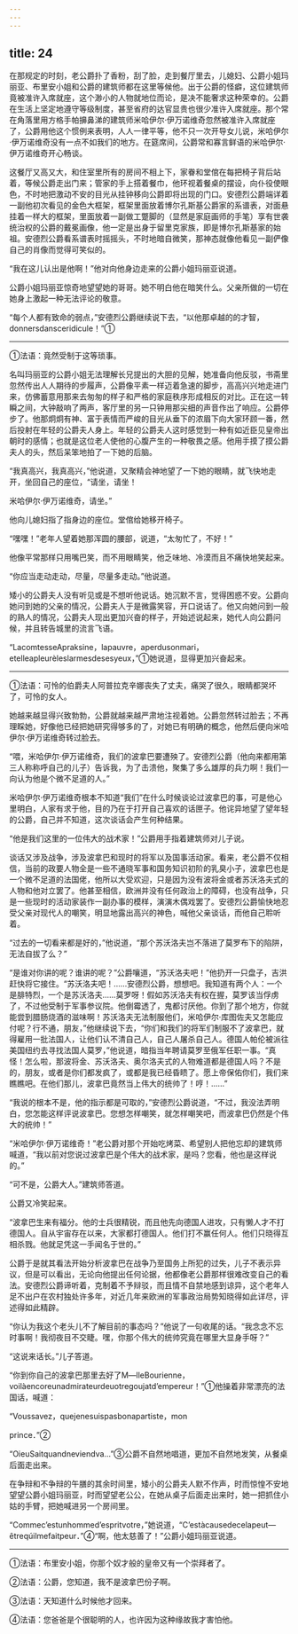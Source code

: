 ```yaml
---
---
---
```

title: 24
---





在那规定的时刻，老公爵扑了香粉，刮了脸，走到餐厅里去，儿媳妇、公爵小姐玛丽亚、布里安小姐和公爵的建筑师都在这里等候他。出于公爵的怪癖，这位建筑师竟被准许入席就座，这个渺小的人物就地位而论，是决不能奢求这种荣幸的。公爵在生活上坚定地遵守等级制度，甚至省府的达官显贵也很少准许入席就座。那个常在角落里用方格手帕擤鼻涕的建筑师米哈伊尔·伊万诺维奇忽然被准许入席就座了，公爵用他这个惯例来表明，人人一律平等，他不只一次开导女儿说，米哈伊尔·伊万诺维奇没有一点不如我们的地方。在筵席间，公爵常和寡言鲜语的米哈伊尔·伊万诺维奇开心畅谈。

这餐厅又高又大，和住室里所有的房间不相上下，家眷和堂倌在每把椅子背后站着，等候公爵走出门来；管家的手上搭着餐巾，他环视着餐桌的摆设，向仆役使眼色，不时地把激动不安的目光从挂钟移向公爵即将出现的门口。安德烈公爵端详着一副他初次看见的金色大框架，框架里面放着博尔孔斯基公爵家的系谱表，对面悬挂着一样大的框架，里面放着一副做工蹩脚的（显然是家庭画师的手笔）享有世袭统治权的公爵的戴冕画像，他一定是出身于留里克家族，即是博尔孔斯基家的始祖。安德烈公爵看系谱表时摇摇头，不时地暗自微笑，那神态就像他看见一副俨像自己的肖像而觉得可笑似的。

“我在这儿认出是他啊！”他对向他身边走来的公爵小姐玛丽亚说道。

公爵小姐玛丽亚惊奇地望望她的哥哥。她不明白他在暗笑什么。父亲所做的一切在她身上激起一种无法评论的敬意。

“每个人都有致命的弱点，”安德烈公爵继续说下去，“以他那卓越的的才智，donnersdansceridicule！”①

--------

①法语：竟然受制于这等琐事。

名叫玛丽亚的公爵小姐无法理解长兄提出的大胆的见解，她准备向他反驳，书斋里忽然传出人人期待的步履声，公爵像平素一样迈着急速的脚步，高高兴兴地走进门来，仿佛蓄意用那来去匆匆的样子和严格的家庭秩序形成相反的对比。正在这一转瞬之间，大钟敲响了两声，客厅里的另一只钟用那尖细的声音作出了响应。公爵停步了。他那炯炯有神、富于表情而严峻的目光从垂下的浓眉下向大家环顾一番，然后投射在年轻的公爵夫人身上。年轻的公爵夫人这时感觉到一种有如近臣见皇帝出朝时的感情；也就是这位老人使他的心腹产生的一种敬畏之感。他用手摸了摸公爵夫人的头，然后呆笨地拍了一下她的后脑。

“我真高兴，我真高兴，”他说道，又聚精会神地望了一下她的眼睛，就飞快地走开，坐回自己的座位，“请坐，请坐！

米哈伊尔·伊万诺维奇，请坐。”

他向儿媳妇指了指身边的座位。堂倌给她移开椅子。

“嘿嘿！”老年人望着她那浑圆的腰部，说道，“太匆忙了，不好！”

他像平常那样只用嘴巴笑，而不用眼睛笑，他乏味地、冷漠而且不痛快地笑起来。

“你应当走动走动，尽量，尽量多走动。”他说道。

矮小的公爵夫人没有听见或是不想听他说话。她沉默不言，觉得困惑不安。公爵向她问到她的父亲的情况，公爵夫人于是微露笑容，开口说话了。他又向她问到一般的熟人的情况，公爵夫人现出更加兴奋的样子，开始述说起来，她代人向公爵问候，并且转告城里的流言飞语。

“LacomtesseApraksine，lapauvre，aperdusonmari，etelleapleurèleslarmesdesesyeux，”①她说道，显得更加兴奋起来。

--------

①法语：可怜的伯爵夫人阿普拉克辛娜丧失了丈夫，痛哭了很久，眼睛都哭坏了，可怜的女人。

她越来越显得兴致勃勃，公爵就越来越严肃地注视着她。公爵忽然转过脸去；不再理睬她，好像他已经把她研究得够多的了，对她已有明确的概念，他然后便向米哈伊尔·伊万诺维奇转过脸去。

“喂，米哈伊尔·伊万诺维奇，我们的波拿巴要遭殃了。安德烈公爵（他向来都用第三人称称呼自己的儿子）告诉我，为了击溃他，聚集了多么雄厚的兵力啊！我们一向认为他是个微不足道的人。”

米哈伊尔·伊万诺维奇根本不知道“我们”在什么时候谈论过波拿巴的事，可是他心里明白，人家有求于他，目的乃在于打开自己喜欢的话匣子。他诧异地望了望年轻的公爵，自己并不知道，这次谈话会产生何种结果。

“他是我们这里的一位伟大的战术家！”公爵用手指着建筑师对儿子说。

谈话又涉及战争，涉及波拿巴和现时的将军以及国事活动家。看来，老公爵不仅相信，当前的政要人物全是一些不通晓军事和国务知识初阶的乳臭小子，波拿巴也是一个微不足道的法国佬，他所以大受欢迎，只是因为没有波将金或者苏沃洛夫式的人物和他对立罢了。他甚至相信，欧洲并没有任何政治上的障碍，也没有战争，只是一些现时的活动家装作一副办事的模样，演演木偶戏罢了。安德烈公爵愉快地忍受父亲对现代人的嘲笑，明显地露出高兴的神色，喊他父亲谈话，而他自己聆听着。

“过去的一切看来都是好的，”他说道，“那个苏沃洛夫岂不落进了莫罗布下的陷阱，无法自拔了么？”

“是谁对你讲的呢？谁讲的呢？”公爵嚷道，“苏沃洛夫吧！”他扔开一只盘子，吉洪赶快将它接住。“苏沃洛夫吧！……安德烈公爵，想想吧。我知道有两个人：一个是腓特烈，一个是苏沃洛夫……莫罗呀！假如苏沃洛夫有权在握，莫罗该当俘虏了，不过他受制于军事参议院。他倒霉透了，鬼都讨厌他。你到了那个地方，你就能尝到腊肠烧酒的滋味啊！苏沃洛夫无法制服他们，米哈伊尔·库图佐夫又怎能应付呢？行不通，朋友，”他继续说下去，“你们和我们的将军们制服不了波拿巴，就得雇用一批法国人，让他们认不清自己人，自己人屠杀自己人。德国人帕伦被派往美国纽约去寻找法国人莫罗，”他说道，暗指当年聘请莫罗至俄军任职一事。“真怪！怎么啦，那波将金、苏沃洛夫、奥尔洛夫式的人物难道都是德国人吗？不是的，朋友，或者是你们都发疯了，或都是我已经昏瞆了。愿上帝保佑你们，我们来瞧瞧吧。在他们那儿，波拿巴竟然当上伟大的统帅了！哼！……”

“我说的根本不是，他的指示都是可取的，”安德烈公爵说道，“不过，我没法弄明白，您怎能这样评说波拿巴。您想怎样嘲笑，就怎样嘲笑吧，而波拿巴仍然是个伟大的统帅！”

“米哈伊尔·伊万诺维奇！”老公爵对那个开始吃烤菜、希望别人把他忘却的建筑师喊道，“我以前对您说过波拿巴是个伟大的战术家，是吗？您看，他也是这样说的。”

“可不是，公爵大人。”建筑师答道。

公爵又冷笑起来。

“波拿巴生来有福分。他的士兵很精锐，而且他先向德国人进攻，只有懒人才不打德国人。自从宇宙存在以来，大家都打德国人。他们打不赢任何人。他们只晓得互相杀戮。他就足凭这一手闻名于世的。”

公爵于是就其看法开始分析波拿巴在战争乃至国务上所犯的过失，儿子不表示异议，但是可以看出，无论向他提出任何论据，他都像老公爵那样很难改变自己的看法。安德烈公爵谛听着，克制着不予辩驳，而且情不自禁地感到谅异，这个老年人足不出户在农村独处许多年，对近几年来欧洲的军事政治局势知晓得如此详尽，评述得如此精辟。

“你认为我这个老头儿不了解目前的事态吗？”他说了一句收尾的话。“我念念不忘时事啊！我彻夜目不交睫。嘿，你那个伟大的统帅究竟在哪里大显身手呀？”

“这说来话长。”儿子答道。

“你到你自己的波拿巴那里去好了M—lleBourienne，voilàencoreunadmirateurdeuotregoujatd’empereur！”①他操着非常漂亮的法国话，喊道：

“Voussavez，quejenesuispasbonapartiste，mon

prince．”②

“OieuSaitquandneviendva…”③公爵不自然地唱道，更加不自然地发笑，从餐桌后面走出来。

在争辩和不争辩的午膳的其余时间里，矮小的公爵夫人默不作声，时而惊惶不安地望望公爵小姐玛丽亚，时而望望老公公，在她从桌子后面走出来时，她一把抓住小姑的手臂，把她喊进另一个房间里。

“Commec’estunhommed’espritvotre，”她说道，“C’estàcausedecelapeut—êtreqúilmefaitpeur．”④“啊，他太慈善了！”公爵小姐玛丽亚说道。

--------

①法语：布里安小姐，你那个奴才般的皇帝又有一个崇拜者了。

②法语：公爵，您知道，我不是波拿巴份子啊。

③法语：天知道什么时候他才回来。

④法语：您爸爸是个很聪明的人，也许因为这种缘故我才害怕他。